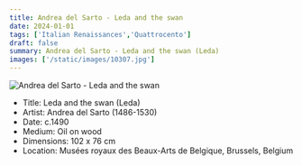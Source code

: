```yaml
---
title: Andrea del Sarto - Leda and the swan
date: 2024-01-01
tags: ['Italian Renaissances','Quattrocento']
draft: false
summary: Andrea del Sarto - Leda and the swan (Leda)
images: ['/static/images/10307.jpg']
---
```


![Andrea del Sarto - Leda and the swan](/static/images/10307.jpg)

* Title: Leda and the swan (Leda)
* Artist: Andrea del Sarto (1486-1530)
* Date: c.1490
* Medium: Oil on wood
* Dimensions: 102 x 76 cm
* Location: Musées royaux des Beaux-Arts de Belgique, Brussels, Belgium



